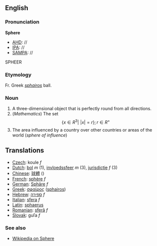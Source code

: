 ==English==
===Pronunciation===
'''Sphere'''
*[[AHD]]: //
*[[IPA]]: //
*[[SAMPA]]: //
SPHEER
===Etymology===

Fr. Greek ''[[sphairos]]'' ball.

===Noun===

#A three-dimensional object that is perfectly round from all directions.
#(''Mathematics'') The set:<math> \{x \in R^3|\,\, |x|=r \}; r \in R^+</math>
#The area influenced by a country over other countries or areas of the world  (''sphere of influence'')

==Translations==
*[[Czech]]: koule  ''f''
*[[Dutch]]: [[bol]] ''m'' (1), [[invloedssfeer]] ''m'' (3), [[jurisdictie]] ''f'' (3)
*[[Chinese]]: [[球體]] ()
*[[French]]: [[sphère]] ''f''
*[[German]]: [[Sphäre]] ''f''
*[[Greek]]: [[σφαίρος]] ([[sphairos]])
*[[Hebrew]]: [[ספירה]] ''f''
*[[Italian]]: [[sfera]] ''f''
*[[Latin]]: [[sphaerus]]
*[[Romanian]]: [[sferă]] ''f''
*[[Slovak]]:  guľa  ''f''

===See also===
*[[wikipedia:en:Shpere|Wikipedia on Sphere]]